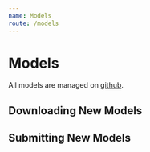 ```yaml
---
name: Models
route: /models
---
```


# Models

All models are managed on [github](https://github.com/Travis-Med-AI/med-ai-models). 

## Downloading New Models

## Submitting New Models

